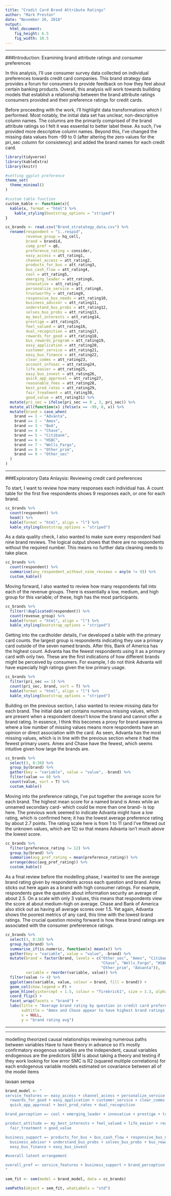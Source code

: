 ---
title: "Credit Card Brand Attribute Ratings"
author: "Mark Preston"
date: "November 26, 2018"
output: 
  html_document: 
    fig_height: 6.5
    fig_width: 10.5
---

***

###Introduction: Examining brand attribute ratings and consumer preferences

In this analysis, I'll use consumer survey data collected on individual preferences towards credit card companies. This brand strategy data provides a forum for consumers to provide feedback on how they feel about certain banking products. Overall, this analysis will work towards buillding models that establish a relationship between the brand attribute ratings consumers provided and their preference ratings for credit cards.

Before proceeding with the work, I'll highlight data transformations which I performed. Most notably, the initial data set has unclear, non-descriptive column names. The columns are the primarily comprised of the brand attribute ratings so I felt it was essential to better label these. As such, I've provided more descriptive column names. Beyond this, I've changed the missing data values from -99 to 0 (after altering the zero values for the pri_sec column for consistency) and added the brand names for each credit card.

```{r loading data and packages, warning=FALSE, message=FALSE}
library(tidyverse)
library(kableExtra)
library(knitr)

#setting ggplot preference
theme_set(
  theme_minimal()
)

#custom table function
custom_kable <- function(x){
  kable(x, format = "html") %>%
    kable_styling(bootstrap_options = "striped")
}

cc_brands <- read.csv("Brand_stratategy_data.csv") %>%
  rename(respondent = "ï..respid",
         revenue_group = hq_cell,
         brand = brandid,
         comp_pref = q6,
         preference_rating = consider,
         easy_access = att_rating1,
         channel_access = att_rating2,
         products_for_bus = att_rating3,
         bus_cash_flow = att_rating4,
         cool = att_rating5,
         emerging_leader = att_rating6,
         innovative = att_rating7,
         personalize_service = att_rating8,
         trustworthy = att_rating9,
         responsive_bus_needs = att_rating10,
         business_advisor = att_rating11,
         understand_bus_probs = att_rating12,
         solves_bus_probs = att_rating13,
         my_best_interests = att_rating14,
         prestige = att_rating15,
         feel_valued = att_rating16,
         dual_recognition = att_rating17,
         rewards_for_good = att_rating18,
         bus_rewards_program = att_rating19,
         easy_application = att_rating20,
         customer_service = att_rating21,
         easy_bus_finance = att_rating22,
         clear_comms = att_rating23,
         account_infosec = att_rating24,
         life_easier = att_rating25,
         easy_bus_invest = att_rating26,
         quick_app_approval = att_rating27,
         reasonable_fees = att_rating28,
         best_prod_rates = att_rating29,
         fair_treatment = att_rating30,
         good_value = att_rating31) %>%
  mutate(pri_sec = ifelse(pri_sec == 0 , 3, pri_sec)) %>%
  mutate_all(function(x) ifelse(x == -99, 0, x)) %>%
  mutate(brand = case_when(
    brand == 1 ~ "Advanta",
    brand == 2 ~ "Amex",
    brand == 3 ~ "BoA",
    brand == 4 ~ "Chase",
    brand == 5 ~ "Citibank",
    brand == 6 ~ "HSBC",
    brand == 7 ~ "Wells_Fargo",
    brand == 8 ~ "Other_prim",
    brand == 9 ~ "Other_sec"
  )
)
```

***

###Exploratory Data Anlaysis: Reviewing credit card preferences

To start, I want to review how many responses each individual has. A count table for the first five respondents shows 9 responses each, or one for each brand.

```{r number of customer reviews}
cc_brands %>%
  count(respondent) %>%
  head() %>%
  kable(format = "html", align = "l") %>%
  kable_styling(bootstrap_options = "striped")
```

As a data quality check, I also wanted to make sure every respondent had nine brand reviews. The logical output shows that there are no respondents without the required number. This means no further data cleaning needs to take place.

```{r checking to see if consumers have equal values}
cc_brands %>%
  count(respondent) %>%
  summarise(any_respondent_without_nine_reviews = any(n != 9)) %>%
  custom_kable()
```

Moving forward, I also wanted to review how many respondents fall into each of the revenue groups. There is essentially a low, medium, and high group for this variable; of these, high has the most participants.

```{r revenue category counts}
cc_brands %>%
  filter(!duplicated(respondent)) %>%
  count(revenue_group) %>%
  kable(format = "html", align = "l") %>%
  kable_styling(bootstrap_options = "striped")
```

Getting into the cardholder details, I've developed a table with the primary card counts. the largest group is respondents indicating they use a primary card outside of the seven named brands. After this, Bank of America has the highest count. Advanta has the fewest respondents using it as a primary card with only two. These are the first indications of how different brands might be perceived by consumers. For example, I do not think Advanta will have especially high ratings given the low primary usage.

```{r reviewing primary card choice}
cc_brands %>%
  filter(pri_sec == 1) %>%
  count(pri_sec, brand, sort = T) %>%
  kable(format = "html", align = "l") %>%
  kable_styling(bootstrap_options = "striped")
```

Building on the previous section, I also wanted to review missing data for each brand. The initial data set contains numerous missing values, which are present when a respondent doesn't know the brand and cannot offer a brand rating. In essence, I think this becomes a proxy for brand awareness where a low number of missing values means more respondents have an opinion or direct association with the card. As seen, Advanta has the most missing values, which is in line with the previous section where it had the fewest primary users. Amex and Chase have the fewest, which seems intuitive given how large the brands are. 

```{r checking on missing data}
cc_brands %>%
  select(3, 8:38) %>%
  group_by(brand) %>%
  gather(key = "variable", value = "value", -brand) %>%
  filter(value == 0) %>%
  count(value, sort = T) %>%
  custom_kable()
```

Moving into the preference ratings, I've put together the average score for each brand. The highest mean score for a named brand is Amex while an unnamed secondary card- which could be more than one brand- is top here. The previous work seemed to indicate Advanta might have a low rating, which is confirmed here; it has the lowest average preference rating by about 2.7 points. The rating scale here is from 1 to 11 (and I've filtered out the unknown values, which are 12) so that means Advanta isn't much above the lowest score.

```{r avg perference rating}
cc_brands %>%
  filter(preference_rating != 12) %>%
  group_by(brand) %>%
  summarise(avg_pref_rating = mean(preference_rating)) %>%
  arrange(desc(avg_pref_rating)) %>%
  custom_kable()
```

As a final review before the modelling phase, I wanted to see the average brand rating given by respondents across each question and brand. Amex sticks out here again as a brand with high consumer ratings. For example, respondents gave the question about information security an average of about 2.5. On a scale with only 3 values, this means that respondents view the score at about medium-high on average. Chase and Bank of America also stick out as having all average scores over 1.5. Yet again, Advanta shows the poorest metrics of any card, this time with the lowest brand ratings. The crucial question moving forward is how these brand ratings are associated with the consumer prefererence ratings.

```{r avg brand rating by brand and question, fig.height=10, fig.width=11}
cc_brands %>%
  select(3, 8:38) %>%
  group_by(brand) %>%
  summarise_if(is.numeric, function(x) mean(x)) %>%
  gather(key = "variable", value = "value", -brand) %>%
  mutate(brand = factor(brand, levels = c("Other_sec", "Amex", "Citibank", "BoA",
                                          "Chase", "Wells_Fargo", "HSBC",
                                          "Other_prim", "Advanta")),
         variable = reorder(variable, value)) %>%
  filter(value != 4) %>%
  ggplot(aes(variable, value, colour = brand, fill = brand)) +
  geom_col(show.legend = F) +
  geom_hline(yintercept = 1.5, colour = "firebrick1", size = 1.3, alpha = .75) +
  coord_flip() +
  facet_wrap(facets = "brand") +
  labs(title = "Average brand rating by question in credit card preference set",
       subtitle = "Amex and Chase appear to have highest brand ratings (values scored from 1 to 3); red line denotes middle score (1.5)",
       x = NULL,
       y = "brand rating avg")
```

***




*** 

modelling theorized causal relationships
reviewing numerous paths between variables
Have to have theory in advance so it's mostly confirmatory
exogenous variables are the independent, causal variables
endogenous are the predictors
SEM is about taking a theory and testing if they work
looking for low error
SMC is R2 (squared multiple correlations) for each endogenous variable
models estimated on covariance between all of the model items


lavaan
sempa

```{r}
brand_model <- "
service_features =~ easy_access + channel_access + personalize_service + 
  rewards_for_good + easy_application + customer_service + clear_comms + account_infosec +
  quick_app_approval + best_prod_rates + dual_recognition

brand_perception =~ cool + emerging_leader + innovative + prestige + trustworthy

product_attitude =~ my_best_interests + feel_valued + life_easier + reasonable_fees +
  fair_treatment + good_value

business_support =~ products_for_bus + bus_cash_flow + responsive_bus_needs +
  business_advisor + understand_bus_probs + solves_bus_probs + bus_rewards_program +
  easy_bus_finance + easy_bus_invest

#overall latent arrangement

overall_pref =~ service_features + business_support + brand_perception + product_attitude
"

sem_fit <- sem(model = brand_model, data = cc_brands)  

semPaths(object = sem_fit, whatLabels = "std")
```

